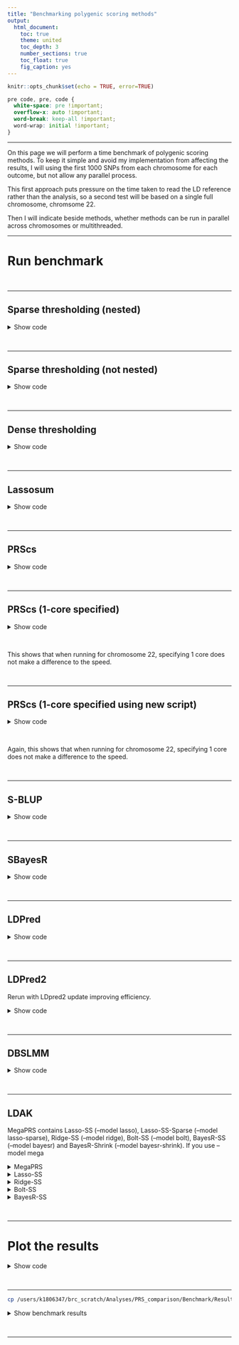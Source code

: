 ---
title: "Benchmarking polygenic scoring methods"
output: 
  html_document:
    toc: true
    theme: united
    toc_depth: 3
    number_sections: true
    toc_float: true
    fig_caption: yes
---

```{r setup, include=FALSE}
knitr::opts_chunk$set(echo = TRUE, error=TRUE)
```

<style>
p.caption {
  font-size: 1.5em;
}
</style>

```{css, echo=F}
pre code, pre, code {
  white-space: pre !important;
  overflow-x: auto !important;
  word-break: keep-all !important;
  word-wrap: initial !important;
}
```

***

On this page we will perform a time benchmark of polygenic scoring methods. To keep it simple and avoid my implementation from affecting the results, I will using the first 1000 SNPs from each chromosome for each outcome, but not allow any parallel process. 

This first approach puts pressure on the time taken to read the LD reference rather than the analysis, so a second test will be based on a single full chromosome, chromsome 22.

Then I will indicate beside methods, whether methods can be run in parallel across chromosomes or multithreaded.

***

# Run benchmark

<br/>

***

## Sparse thresholding (nested)

<details><summary>Show code</summary>
```{bash, eval=F, echo=T}
. /users/k1806347/brc_scratch/Software/MyGit/GenoPred/config_used/Pipeline_prep.config

# Create directory
mkdir /users/k1806347/brc_scratch/Analyses/PRS_comparison/Benchmark/pt_clump

# Create file listing GWAS that haven't been processed.
> /users/k1806347/brc_scratch/Analyses/PRS_comparison/Benchmark/pt_clump/todo.txt
for gwas in $(echo DEPR06 COLL01 HEIG03 BODY04 DIAB05 COAD01 CROH01 SCLE03 RHEU02 EDUC03 ADHD04 BODY11 PRCA01 BRCA01);do
for test in $(echo chr22);do
if [ ! -f /users/k1806347/brc_scratch/Analyses/PRS_comparison/Benchmark/pt_clump/${gwas}/test_${test}/1KGPhase3.w_hm3.${gwas}.test_${test}.log ]; then
echo $gwas ${test} >> /users/k1806347/brc_scratch/Analyses/PRS_comparison/Benchmark/pt_clump/todo.txt
fi
done
done

# Create shell script to run using sbatch
cat > /users/k1806347/brc_scratch/Analyses/PRS_comparison/Benchmark/pt_clump/sbatch.sh << 'EOF'
#!/bin/sh

#SBATCH -p shared,brc

. /users/k1806347/brc_scratch/Software/MyGit/GenoPred/config_used/Pipeline_prep.config

gwas=$(awk -v var="$SLURM_ARRAY_TASK_ID" 'NR == var {print $1}' /users/k1806347/brc_scratch/Analyses/PRS_comparison/Benchmark/pt_clump/todo.txt)
test=$(awk -v var="$SLURM_ARRAY_TASK_ID" 'NR == var {print $2}' /users/k1806347/brc_scratch/Analyses/PRS_comparison/Benchmark/pt_clump/todo.txt)

echo ${gwas}
echo ${test}

/users/k1806347/brc_scratch/Software/Rscript.sh /users/k1806347/brc_scratch/Software/MyGit/GenoPred/Scripts/polygenic_score_file_creator/polygenic_score_file_creator.R \
  --ref_plink_chr ${Geno_1KG_dir}/1KGPhase3.w_hm3.chr \
  --ref_keep ${Geno_1KG_dir}/keep_files/EUR_samples.keep \
  --sumstats ${gwas_rep_qcd}/${gwas}.cleaned.gz \
  --plink ${plink1_9} \
  --memory 3000 \
  --output /users/k1806347/brc_scratch/Analyses/PRS_comparison/Benchmark/pt_clump/${gwas}/test_${test}/1KGPhase3.w_hm3.${gwas}.test_${test} \
  --test ${test} \
  --ref_pop_scale ${Geno_1KG_dir}/super_pop_keep.list

EOF

sbatch --array 1-$(wc -l /users/k1806347/brc_scratch/Analyses/PRS_comparison/Benchmark/pt_clump/todo.txt | cut -d' ' -f1)%5 /users/k1806347/brc_scratch/Analyses/PRS_comparison/Benchmark/pt_clump/sbatch.sh

```
</details>

<br/>

***

## Sparse thresholding (not nested)

<details><summary>Show code</summary>
```{bash, eval=F, echo=T}
. /users/k1806347/brc_scratch/Software/MyGit/GenoPred/config_used/Pipeline_prep.config

# Create directory
mkdir /users/k1806347/brc_scratch/Analyses/PRS_comparison/Benchmark/pt_clump_nonnested

# Create file listing GWAS that haven't been processed.
> /users/k1806347/brc_scratch/Analyses/PRS_comparison/Benchmark/pt_clump_nonnested/todo.txt
for gwas in $(echo DEPR06 COLL01 HEIG03 BODY04 DIAB05 COAD01 CROH01 SCLE03 RHEU02 EDUC03 ADHD04 BODY11 PRCA01 BRCA01);do
for test in $(echo chr22);do
if [ ! -f /users/k1806347/brc_scratch/Analyses/PRS_comparison/Benchmark/pt_clump_nonnested/${gwas}/test_${test}/1KGPhase3.w_hm3.${gwas}.test_${test}.log ]; then
echo $gwas ${test} >> /users/k1806347/brc_scratch/Analyses/PRS_comparison/Benchmark/pt_clump_nonnested/todo.txt
fi
done
done

# Create shell script to run using sbatch
cat > /users/k1806347/brc_scratch/Analyses/PRS_comparison/Benchmark/pt_clump_nonnested/sbatch.sh << 'EOF'
#!/bin/sh

#SBATCH -p shared,brc

. /users/k1806347/brc_scratch/Software/MyGit/GenoPred/config_used/Pipeline_prep.config

gwas=$(awk -v var="$SLURM_ARRAY_TASK_ID" 'NR == var {print $1}' /users/k1806347/brc_scratch/Analyses/PRS_comparison/Benchmark/pt_clump_nonnested/todo.txt)
test=$(awk -v var="$SLURM_ARRAY_TASK_ID" 'NR == var {print $2}' /users/k1806347/brc_scratch/Analyses/PRS_comparison/Benchmark/pt_clump_nonnested/todo.txt)

echo ${gwas}
echo ${test}

/users/k1806347/brc_scratch/Software/Rscript.sh /users/k1806347/brc_scratch/Software/MyGit/GenoPred/Scripts/polygenic_score_file_creator/polygenic_score_file_creator.R \
  --ref_plink_chr ${Geno_1KG_dir}/1KGPhase3.w_hm3.chr \
  --ref_keep ${Geno_1KG_dir}/keep_files/EUR_samples.keep \
  --sumstats ${gwas_rep_qcd}/${gwas}.cleaned.gz \
  --plink ${plink1_9} \
  --nested F \
  --memory 3000 \
  --output /users/k1806347/brc_scratch/Analyses/PRS_comparison/Benchmark/pt_clump_nonnested/${gwas}/test_${test}/1KGPhase3.w_hm3.${gwas}.test_${test} \
  --test ${test} \
  --ref_pop_scale ${Geno_1KG_dir}/super_pop_keep.list

EOF

sbatch --array 1-$(wc -l /users/k1806347/brc_scratch/Analyses/PRS_comparison/Benchmark/pt_clump_nonnested/todo.txt | cut -d' ' -f1)%5 /users/k1806347/brc_scratch/Analyses/PRS_comparison/Benchmark/pt_clump_nonnested/sbatch.sh

```
</details>

<br/>

***

## Dense thresholding

<details><summary>Show code</summary>
```{bash, eval=F, echo=T}
. /users/k1806347/brc_scratch/Software/MyGit/GenoPred/config_used/Pipeline_prep.config

# Create directory
mkdir /users/k1806347/brc_scratch/Analyses/PRS_comparison/Benchmark/pt_clump_dense

# Create file listing GWAS that haven't been processed.
> /users/k1806347/brc_scratch/Analyses/PRS_comparison/Benchmark/pt_clump_dense/todo.txt
for gwas in $(echo DEPR06 COLL01 HEIG03 BODY04 DIAB05 COAD01 CROH01 SCLE03 RHEU02 EDUC03 ADHD04 BODY11 PRCA01 BRCA01);do
for test in $(echo chr22);do
if [ ! -f /users/k1806347/brc_scratch/Analyses/PRS_comparison/Benchmark/pt_clump_dense/${gwas}/test_${test}/1KGPhase3.w_hm3.${gwas}.test_${test}.log ]; then
echo $gwas ${test} >> /users/k1806347/brc_scratch/Analyses/PRS_comparison/Benchmark/pt_clump_dense/todo.txt
fi
done
done

# Create shell script to run using sbatch
cat > /users/k1806347/brc_scratch/Analyses/PRS_comparison/Benchmark/pt_clump_dense/sbatch.sh << 'EOF'
#!/bin/sh

#SBATCH -p shared,brc

. /users/k1806347/brc_scratch/Software/MyGit/GenoPred/config_used/Pipeline_prep.config

gwas=$(awk -v var="$SLURM_ARRAY_TASK_ID" 'NR == var {print $1}' /users/k1806347/brc_scratch/Analyses/PRS_comparison/Benchmark/pt_clump_dense/todo.txt)
test=$(awk -v var="$SLURM_ARRAY_TASK_ID" 'NR == var {print $2}' /users/k1806347/brc_scratch/Analyses/PRS_comparison/Benchmark/pt_clump_dense/todo.txt)

echo ${gwas}
echo ${test}

/users/k1806347/brc_scratch/Software/Rscript.sh /users/k1806347/brc_scratch/Software/MyGit/GenoPred/Scripts/polygenic_score_file_creator_dense/polygenic_score_file_creator_dense.R \
	--ref_plink_chr ${Geno_1KG_dir}/1KGPhase3.w_hm3.chr \
	--ref_keep ${Geno_1KG_dir}/keep_files/EUR_samples.keep \
  --sumstats ${gwas_rep_qcd}/${gwas}.cleaned.gz \
	--plink ${plink1_9} \
  --prsice_path ${prsice_path} \
  --rscript ${rscript} \
  --memory 3000 \
  --output /users/k1806347/brc_scratch/Analyses/PRS_comparison/Benchmark/pt_clump_dense/${gwas}/test_${test}/1KGPhase3.w_hm3.${gwas}.test_${test} \
  --test ${test} \
	--ref_pop_scale ${Geno_1KG_dir}/super_pop_keep.list

EOF

sbatch --array 1-$(wc -l /users/k1806347/brc_scratch/Analyses/PRS_comparison/Benchmark/pt_clump_dense/todo.txt | cut -d' ' -f1)%5 /users/k1806347/brc_scratch/Analyses/PRS_comparison/Benchmark/pt_clump_dense/sbatch.sh

```
</details>

<br/>

***

## Lassosum

<details><summary>Show code</summary>
```{bash, eval=F, echo=T}
. /users/k1806347/brc_scratch/Software/MyGit/GenoPred/config_used/Pipeline_prep.config

# Create directory
mkdir /users/k1806347/brc_scratch/Analyses/PRS_comparison/Benchmark/lassosum

# Create file listing GWAS that haven't been processed.
> /users/k1806347/brc_scratch/Analyses/PRS_comparison/Benchmark/lassosum/todo.txt
for gwas in $(echo DEPR06 COLL01 HEIG03 BODY04 DIAB05 COAD01 CROH01 SCLE03 RHEU02 EDUC03 ADHD04 BODY11 PRCA01 BRCA01);do
for test in $(echo chr22);do
if [ ! -f /users/k1806347/brc_scratch/Analyses/PRS_comparison/Benchmark/lassosum/${gwas}/test_${test}/1KGPhase3.w_hm3.${gwas}.test_${test}.log ]; then
echo $gwas ${test} >> /users/k1806347/brc_scratch/Analyses/PRS_comparison/Benchmark/lassosum/todo.txt
fi
done
done

# Create shell script to run using sbatch
cat > /users/k1806347/brc_scratch/Analyses/PRS_comparison/Benchmark/lassosum/sbatch.sh << 'EOF'
#!/bin/sh

#SBATCH -p shared,brc
#SBATCH --mem 5G

. /users/k1806347/brc_scratch/Software/MyGit/GenoPred/config_used/Pipeline_prep.config

gwas=$(awk -v var="$SLURM_ARRAY_TASK_ID" 'NR == var {print $1}' /users/k1806347/brc_scratch/Analyses/PRS_comparison/Benchmark/lassosum/todo.txt)
test=$(awk -v var="$SLURM_ARRAY_TASK_ID" 'NR == var {print $2}' /users/k1806347/brc_scratch/Analyses/PRS_comparison/Benchmark/lassosum/todo.txt)

echo ${gwas}
echo ${test}

/users/k1806347/brc_scratch/Software/Rscript.sh /users/k1806347/brc_scratch/Software/MyGit/GenoPred/Scripts/polygenic_score_file_creator_lassosum/polygenic_score_file_creator_lassosum.R \
	--ref_plink_gw ${Geno_1KG_dir}/1KGPhase3.w_hm3.GW \
	--ref_keep ${Geno_1KG_dir}/keep_files/EUR_samples.keep \
  --sumstats ${gwas_rep_qcd}/${gwas}.cleaned.gz \
  --output /users/k1806347/brc_scratch/Analyses/PRS_comparison/Benchmark/lassosum/${gwas}/test_${test}/1KGPhase3.w_hm3.${gwas}.test_${test} \
	--plink ${plink1_9} \
  --test ${test} \
	--ref_pop_scale ${Geno_1KG_dir}/super_pop_keep.list

EOF

sbatch --array 1-$(wc -l /users/k1806347/brc_scratch/Analyses/PRS_comparison/Benchmark/lassosum/todo.txt | cut -d' ' -f1)%5 /users/k1806347/brc_scratch/Analyses/PRS_comparison/Benchmark/lassosum/sbatch.sh

```
</details>

<br/>

***

## PRScs


<details><summary>Show code</summary>
```{bash, eval=F, echo=T}
. /users/k1806347/brc_scratch/Software/MyGit/GenoPred/config_used/Pipeline_prep.config

# Create directory
mkdir /users/k1806347/brc_scratch/Analyses/PRS_comparison/Benchmark/PRScs

# Create file listing GWAS that haven't been processed.
> /users/k1806347/brc_scratch/Analyses/PRS_comparison/Benchmark/PRScs/todo.txt
for gwas in $(echo DEPR06 COLL01 HEIG03 BODY04 DIAB05 COAD01 CROH01 SCLE03 RHEU02 EDUC03 ADHD04 BODY11 PRCA01 BRCA01);do
for test in $(echo chr22);do
if [ ! -f /users/k1806347/brc_scratch/Analyses/PRS_comparison/Benchmark/PRScs/${gwas}/test_${test}/1KGPhase3.w_hm3.${gwas}.test_${test}.log ]; then
echo $gwas ${test} >> /users/k1806347/brc_scratch/Analyses/PRS_comparison/Benchmark/PRScs/todo.txt
fi
done
done

# Create shell script to run using sbatch
cat > /users/k1806347/brc_scratch/Analyses/PRS_comparison/Benchmark/PRScs/sbatch.sh << 'EOF'
#!/bin/sh

#SBATCH -p shared,brc
#SBATCH --mem 5G

. /users/k1806347/brc_scratch/Software/MyGit/GenoPred/config_used/Pipeline_prep.config

gwas=$(awk -v var="$SLURM_ARRAY_TASK_ID" 'NR == var {print $1}' /users/k1806347/brc_scratch/Analyses/PRS_comparison/Benchmark/PRScs/todo.txt)
test=$(awk -v var="$SLURM_ARRAY_TASK_ID" 'NR == var {print $2}' /users/k1806347/brc_scratch/Analyses/PRS_comparison/Benchmark/PRScs/todo.txt)

echo ${gwas}
echo ${test}

/users/k1806347/brc_scratch/Software/Rscript.sh /users/k1806347/brc_scratch/Software/MyGit/GenoPred/Scripts/polygenic_score_file_creator_PRScs/polygenic_score_file_creator_PRScs.R \
  --ref_plink_chr ${Geno_1KG_dir}/1KGPhase3.w_hm3.chr \
  --ref_keep ${Geno_1KG_dir}/keep_files/EUR_samples.keep \
  --sumstats ${gwas_rep_qcd}/${gwas}.cleaned.gz \
  --plink ${plink1_9} \
  --memory 5000 \
  --output /users/k1806347/brc_scratch/Analyses/PRS_comparison/Benchmark/PRScs/${gwas}/test_${test}/1KGPhase3.w_hm3.${gwas}.test_${test} \
  --ref_pop_scale ${Geno_1KG_dir}/super_pop_keep.list \
  --PRScs_path /users/k1806347/brc_scratch/Software/PRScs.sh \
  --PRScs_ref_path ${PRScs_dir}/ldblk_1kg_eur \
  --n_cores 1 \
  --test ${test} \
  --phi_param 1e-6,1e-4,1e-2,1,auto

EOF

sbatch --array 1-$(wc -l /users/k1806347/brc_scratch/Analyses/PRS_comparison/Benchmark/PRScs/todo.txt | cut -d' ' -f1)%5 /users/k1806347/brc_scratch/Analyses/PRS_comparison/Benchmark/PRScs/sbatch.sh

```
</details>

<br/>

***

## PRScs (1-core specified)

<details><summary>Show code</summary>
```{bash, eval=F, echo=T}
. /users/k1806347/brc_scratch/Software/MyGit/GenoPred/config_used/Pipeline_prep.config

# Create directory
mkdir /users/k1806347/brc_scratch/Analyses/PRS_comparison/Benchmark/PRScs_1core

# Create file listing GWAS that haven't been processed.
> /users/k1806347/brc_scratch/Analyses/PRS_comparison/Benchmark/PRScs_1core/todo.txt
for gwas in $(echo DEPR06 COLL01 HEIG03 BODY04 DIAB05 COAD01 CROH01 SCLE03 RHEU02 EDUC03 ADHD04 BODY11 PRCA01 BRCA01);do
for test in $(echo chr22);do
if [ ! -f /users/k1806347/brc_scratch/Analyses/PRS_comparison/Benchmark/PRScs_1core/${gwas}/test_${test}/1KGPhase3.w_hm3.${gwas}.test_${test}.log ]; then
echo $gwas ${test} >> /users/k1806347/brc_scratch/Analyses/PRS_comparison/Benchmark/PRScs_1core/todo.txt
fi
done
done

# Create shell script to run using sbatch
cat > /users/k1806347/brc_scratch/Analyses/PRS_comparison/Benchmark/PRScs_1core/sbatch.sh << 'EOF'
#!/bin/sh

#SBATCH -p shared,brc
#SBATCH --mem 5G

export MKL_NUM_THREADS=1
export NUMEXPR_NUM_THREADS=1
export OMP_NUM_THREADS=1

. /users/k1806347/brc_scratch/Software/MyGit/GenoPred/config_used/Pipeline_prep.config

gwas=$(awk -v var="$SLURM_ARRAY_TASK_ID" 'NR == var {print $1}' /users/k1806347/brc_scratch/Analyses/PRS_comparison/Benchmark/PRScs_1core/todo.txt)
test=$(awk -v var="$SLURM_ARRAY_TASK_ID" 'NR == var {print $2}' /users/k1806347/brc_scratch/Analyses/PRS_comparison/Benchmark/PRScs_1core/todo.txt)

echo ${gwas}
echo ${test}

/users/k1806347/brc_scratch/Software/Rscript.sh /users/k1806347/brc_scratch/Software/MyGit/GenoPred/Scripts/polygenic_score_file_creator_PRScs/polygenic_score_file_creator_PRScs.R \
  --ref_plink_chr ${Geno_1KG_dir}/1KGPhase3.w_hm3.chr \
  --ref_keep ${Geno_1KG_dir}/keep_files/EUR_samples.keep \
  --sumstats ${gwas_rep_qcd}/${gwas}.cleaned.gz \
  --plink ${plink1_9} \
  --memory 5000 \
  --output /users/k1806347/brc_scratch/Analyses/PRS_comparison/Benchmark/PRScs_1core/${gwas}/test_${test}/1KGPhase3.w_hm3.${gwas}.test_${test} \
  --ref_pop_scale ${Geno_1KG_dir}/super_pop_keep.list \
  --PRScs_path /users/k1806347/brc_scratch/Software/PRScs.sh \
  --PRScs_ref_path ${PRScs_dir}/ldblk_1kg_eur \
  --n_cores 1 \
  --test ${test} \
  --phi_param 1e-6,1e-4,1e-2,1,auto

EOF

sbatch --array 1-$(wc -l /users/k1806347/brc_scratch/Analyses/PRS_comparison/Benchmark/PRScs_1core/todo.txt | cut -d' ' -f1)%5 /users/k1806347/brc_scratch/Analyses/PRS_comparison/Benchmark/PRScs_1core/sbatch.sh

```
</details>

<br/>

This shows that when running for chromosome 22, specifying 1 core does not make a difference to the speed.

<br/>

***

## PRScs (1-core specified using new script)

<details><summary>Show code</summary>
```{bash, eval=F, echo=T}
. /users/k1806347/brc_scratch/Software/MyGit/GenoPred/config_used/Pipeline_prep.config

# Create directory
mkdir /users/k1806347/brc_scratch/Analyses/PRS_comparison/Benchmark/PRScs_1core_v2

# Create file listing GWAS that haven't been processed.
> /users/k1806347/brc_scratch/Analyses/PRS_comparison/Benchmark/PRScs_1core_v2/todo.txt
for gwas in $(echo DEPR06 COLL01 HEIG03 BODY04 DIAB05 COAD01 CROH01 SCLE03 RHEU02 EDUC03 ADHD04 BODY11 PRCA01 BRCA01);do
for test in $(echo chr22);do
if [ ! -f /users/k1806347/brc_scratch/Analyses/PRS_comparison/Benchmark/PRScs_1core_v2/${gwas}/test_${test}/1KGPhase3.w_hm3.${gwas}.test_${test}.log ]; then
echo $gwas ${test} >> /users/k1806347/brc_scratch/Analyses/PRS_comparison/Benchmark/PRScs_1core_v2/todo.txt
fi
done
done

# Create shell script to run using sbatch
cat > /users/k1806347/brc_scratch/Analyses/PRS_comparison/Benchmark/PRScs_1core_v2/sbatch.sh << 'EOF'
#!/bin/sh

#SBATCH -p shared,brc
#SBATCH --mem 5G

. /users/k1806347/brc_scratch/Software/MyGit/GenoPred/config_used/Pipeline_prep.config

gwas=$(awk -v var="$SLURM_ARRAY_TASK_ID" 'NR == var {print $1}' /users/k1806347/brc_scratch/Analyses/PRS_comparison/Benchmark/PRScs_1core/todo.txt)
test=$(awk -v var="$SLURM_ARRAY_TASK_ID" 'NR == var {print $2}' /users/k1806347/brc_scratch/Analyses/PRS_comparison/Benchmark/PRScs_1core/todo.txt)

echo ${gwas}
echo ${test}

/users/k1806347/brc_scratch/Software/Rscript.sh /users/k1806347/brc_scratch/Software/MyGit/GenoPred/Scripts/polygenic_score_file_creator_PRScs/polygenic_score_file_creator_PRScs_2.R \
  --ref_plink_chr ${Geno_1KG_dir}/1KGPhase3.w_hm3.chr \
  --ref_keep ${Geno_1KG_dir}/keep_files/EUR_samples.keep \
  --sumstats ${gwas_rep_qcd}/${gwas}.cleaned.gz \
  --plink ${plink1_9} \
  --memory 5000 \
  --output /users/k1806347/brc_scratch/Analyses/PRS_comparison/Benchmark/PRScs_1core_v2/${gwas}/test_${test}/1KGPhase3.w_hm3.${gwas}.test_${test} \
  --ref_pop_scale ${Geno_1KG_dir}/super_pop_keep.list \
  --PRScs_path /users/k1806347/brc_scratch/Software/PRScs.sh \
  --PRScs_ref_path ${PRScs_dir}/ldblk_1kg_eur \
  --n_cores 1 \
  --test ${test} \
  --phi_param 1e-6,1e-4,1e-2,1,auto

EOF

sbatch --array 1-$(wc -l /users/k1806347/brc_scratch/Analyses/PRS_comparison/Benchmark/PRScs_1core_v2/todo.txt | cut -d' ' -f1)%5 /users/k1806347/brc_scratch/Analyses/PRS_comparison/Benchmark/PRScs_1core_v2/sbatch.sh

```
</details>

<br/>

Again, this shows that when running for chromosome 22, specifying 1 core does not make a difference to the speed.

<br/>

***

## S-BLUP

<details><summary>Show code</summary>
```{bash, eval=F, echo=T}
. /users/k1806347/brc_scratch/Software/MyGit/GenoPred/config_used/Pipeline_prep.config

# Create directory
mkdir /users/k1806347/brc_scratch/Analyses/PRS_comparison/Benchmark/SBLUP

# Create file listing GWAS that haven't been processed.
> /users/k1806347/brc_scratch/Analyses/PRS_comparison/Benchmark/SBLUP/todo.txt
for gwas in $(echo DEPR06 COLL01 HEIG03 BODY04 DIAB05 COAD01 CROH01 SCLE03 RHEU02 EDUC03 ADHD04 BODY11 PRCA01 BRCA01);do
for test in $(echo chr22);do
if [ ! -f /users/k1806347/brc_scratch/Analyses/PRS_comparison/Benchmark/SBLUP/${gwas}/test_${test}/1KGPhase3.w_hm3.${gwas}.test_${test}.log ]; then
echo $gwas ${test} >> /users/k1806347/brc_scratch/Analyses/PRS_comparison/Benchmark/SBLUP/todo.txt
fi
done
done

# Create shell script to run using sbatch
cat > /users/k1806347/brc_scratch/Analyses/PRS_comparison/Benchmark/SBLUP/sbatch.sh << 'EOF'
#!/bin/sh

#SBATCH -p test
#SBATCH --mem 5G

. /users/k1806347/brc_scratch/Software/MyGit/GenoPred/config_used/Pipeline_prep.config

gwas=$(awk -v var="$SLURM_ARRAY_TASK_ID" 'NR == var {print $1}' /users/k1806347/brc_scratch/Analyses/PRS_comparison/Benchmark/SBLUP/todo.txt)
test=$(awk -v var="$SLURM_ARRAY_TASK_ID" 'NR == var {print $2}' /users/k1806347/brc_scratch/Analyses/PRS_comparison/Benchmark/SBLUP/todo.txt)

echo ${gwas}
echo ${test}

/users/k1806347/brc_scratch/Software/Rscript.sh /users/k1806347/brc_scratch/Software/MyGit/GenoPred/Scripts/polygenic_score_file_creator_SBLUP/polygenic_score_file_creator_SBLUP.R \
  --ref_plink ${Geno_1KG_dir}/1KGPhase3.w_hm3.GW \
  --ref_keep ${Geno_1KG_dir}/keep_files/EUR_samples.keep \
  --sumstats ${gwas_rep_qcd}/${gwas}.cleaned.gz \
  --plink ${plink1_9} \
  --gcta ${gcta} \
  --munge_sumstats ${munge_sumstats} \
  --ldsc ${ldsc} \
  --ldsc_ref ${ldsc_ref} \
  --hm3_snplist ${HapMap3_snplist_dir}/w_hm3.snplist \
  --memory 50000 \
  --n_cores 1 \
  --output /users/k1806347/brc_scratch/Analyses/PRS_comparison/Benchmark/SBLUP/${gwas}/test_${test}/1KGPhase3.w_hm3.${gwas}.test_${test} \
  --test ${test} \
  --ref_pop_scale ${Geno_1KG_dir}/super_pop_keep.list

EOF

sbatch --array 1-$(wc -l /users/k1806347/brc_scratch/Analyses/PRS_comparison/Benchmark/SBLUP/todo.txt | cut -d' ' -f1)%5 /users/k1806347/brc_scratch/Analyses/PRS_comparison/Benchmark/SBLUP/sbatch.sh

```
</details>

<br/>

***

## SBayesR

<details><summary>Show code</summary>
```{bash, eval=F, echo=T}
. /users/k1806347/brc_scratch/Software/MyGit/GenoPred/config_used/Pipeline_prep.config

# Create directory
mkdir /users/k1806347/brc_scratch/Analyses/PRS_comparison/Benchmark/SBayesR

# Create file listing GWAS that haven't been processed.
> /users/k1806347/brc_scratch/Analyses/PRS_comparison/Benchmark/SBayesR/todo.txt
for gwas in $(echo DEPR06 COLL01 HEIG03 BODY04 DIAB05 COAD01 CROH01 SCLE03 RHEU02 EDUC03 ADHD04 BODY11 PRCA01 BRCA01);do
for test in $(echo chr22);do
if [ ! -f /users/k1806347/brc_scratch/Analyses/PRS_comparison/Benchmark/SBayesR/${gwas}/test_${test}/1KGPhase3.w_hm3.${gwas}.test_${test}.log ]; then
echo $gwas ${test} >> /users/k1806347/brc_scratch/Analyses/PRS_comparison/Benchmark/SBayesR/todo.txt
fi
done
done

# Create shell script to run using sbatch
cat > /users/k1806347/brc_scratch/Analyses/PRS_comparison/Benchmark/SBayesR/sbatch.sh << 'EOF'
#!/bin/sh

#SBATCH -p shared,brc

. /users/k1806347/brc_scratch/Software/MyGit/GenoPred/config_used/Pipeline_prep.config

gwas=$(awk -v var="$SLURM_ARRAY_TASK_ID" 'NR == var {print $1}' /users/k1806347/brc_scratch/Analyses/PRS_comparison/Benchmark/SBayesR/todo.txt)
test=$(awk -v var="$SLURM_ARRAY_TASK_ID" 'NR == var {print $2}' /users/k1806347/brc_scratch/Analyses/PRS_comparison/Benchmark/SBayesR/todo.txt)

echo ${gwas}
echo ${test}

/users/k1806347/brc_scratch/Software/Rscript.sh /users/k1806347/brc_scratch/Software/MyGit/GenoPred/Scripts/polygenic_score_file_creator_SBayesR/polygenic_score_file_creator_SBayesR.R \
  --ref_plink ${Geno_1KG_dir}/1KGPhase3.w_hm3.GW \
  --ref_keep ${Geno_1KG_dir}/keep_files/EUR_samples.keep \
  --sumstats ${gwas_rep_qcd}/${gwas}.cleaned.gz \
  --plink ${plink1_9} \
  --gctb ${gctb} \
  --ld_matrix_chr ${Geno_1KG_dir}/LD_matrix/EUR/1KGPhase3.w_hm3.EUR.chr \
  --memory 50000 \
  --n_cores 3 \
  --output /users/k1806347/brc_scratch/Analyses/PRS_comparison/Benchmark/SBayesR/${gwas}/test_${test}/1KGPhase3.w_hm3.${gwas}.test_${test}_3core_split \
  --test ${test} \
  --ref_pop_scale ${Geno_1KG_dir}/super_pop_keep.list

EOF

sbatch --array 1-$(wc -l /users/k1806347/brc_scratch/Analyses/PRS_comparison/Benchmark/SBayesR/todo.txt | cut -d' ' -f1)%5 /users/k1806347/brc_scratch/Analyses/PRS_comparison/Benchmark/SBayesR/sbatch.sh

```
</details>

<br/>

***

## LDPred

<details><summary>Show code</summary>
```{bash, eval=F, echo=T}
. /users/k1806347/brc_scratch/Software/MyGit/GenoPred/config_used/Pipeline_prep.config

# Create directory
mkdir /users/k1806347/brc_scratch/Analyses/PRS_comparison/Benchmark/LDPred

# Create file listing GWAS that haven't been processed.
> /users/k1806347/brc_scratch/Analyses/PRS_comparison/Benchmark/LDPred/todo.txt
for gwas in $(echo DEPR06 COLL01 HEIG03 BODY04 DIAB05 COAD01 CROH01 SCLE03 RHEU02 EDUC03 ADHD04 BODY11 PRCA01 BRCA01);do
for test in $(echo chr22);do
if [ ! -f /users/k1806347/brc_scratch/Analyses/PRS_comparison/Benchmark/LDPred/${gwas}/test_${test}/1KGPhase3.w_hm3.${gwas}.test_${test}.log ]; then
echo $gwas ${test} >> /users/k1806347/brc_scratch/Analyses/PRS_comparison/Benchmark/LDPred/todo.txt
fi
done
done

# Create shell script to run using sbatch
cat > /users/k1806347/brc_scratch/Analyses/PRS_comparison/Benchmark/LDPred/sbatch.sh << 'EOF'
#!/bin/sh

#SBATCH -p shared,brc
#SBATCH --mem 5G

. /users/k1806347/brc_scratch/Software/MyGit/GenoPred/config_used/Pipeline_prep.config

gwas=$(awk -v var="$SLURM_ARRAY_TASK_ID" 'NR == var {print $1}' /users/k1806347/brc_scratch/Analyses/PRS_comparison/Benchmark/LDPred/todo.txt)
test=$(awk -v var="$SLURM_ARRAY_TASK_ID" 'NR == var {print $2}' /users/k1806347/brc_scratch/Analyses/PRS_comparison/Benchmark/LDPred/todo.txt)

echo ${gwas}
echo ${test}

/users/k1806347/brc_scratch/Software/Rscript.sh /users/k1806347/brc_scratch/Software/MyGit/GenoPred/Scripts/polygenic_score_file_creator_LDPred/polygenic_score_file_creator_LDPred.R \
  --ref_plink ${Geno_1KG_dir}/1KGPhase3.w_hm3.GW \
  --ref_keep ${Geno_1KG_dir}/keep_files/EUR_samples.keep \
  --sumstats ${gwas_rep_qcd}/${gwas}.cleaned.gz \
  --plink ${plink1_9} \
  --memory 20000 \
  --n_cores 1 \
  --ldpred ${ldpred} \
  --output /users/k1806347/brc_scratch/Analyses/PRS_comparison/Benchmark/LDPred/${gwas}/test_${test}/1KGPhase3.w_hm3.${gwas}.test_${test} \
  --test ${test} \
  --ref_pop_scale ${Geno_1KG_dir}/super_pop_keep.list

EOF

sbatch --array 1-$(wc -l /users/k1806347/brc_scratch/Analyses/PRS_comparison/Benchmark/LDPred/todo.txt | cut -d' ' -f1)%5 /users/k1806347/brc_scratch/Analyses/PRS_comparison/Benchmark/LDPred/sbatch.sh

```
</details>

<br/>

***

## LDPred2

Rerun with LDpred2 update improving efficiency.

<details><summary>Show code</summary>
```{bash, eval=F, echo=T}
. /users/k1806347/brc_scratch/Software/MyGit/GenoPred/config_used/Pipeline_prep.config

# Create directory
mkdir /users/k1806347/brc_scratch/Analyses/PRS_comparison/Benchmark/LDPred2_compact

gwas=$(echo DEPR06 COLL01 HEIG03 BODY04 DIAB05 COAD01 CROH01 SCLE03 RHEU02 EDUC03 ADHD04 BODY11 PRCA01 BRCA01)
binary=$(echo T F F F T T T T T F T F T T)

# Create directory
mkdir /users/k1806347/brc_scratch/Analyses/PRS_comparison/Benchmark/LDPred2_compact

# Create file listing GWAS that haven't been processed.
> /users/k1806347/brc_scratch/Analyses/PRS_comparison/Benchmark/LDPred2_compact/todo.txt
for i in $(seq 1 14);do
gwas_i=$(echo ${gwas} | cut -f ${i} -d ' ')
binary_i=$(echo ${binary} | cut -f ${i} -d ' ')
for test in $(echo chr22);do
if [ ! -f /users/k1806347/brc_scratch/Analyses/PRS_comparison/Benchmark/LDPred2_compact/${gwas_i}/test_${test}/1KGPhase3.w_hm3.${gwas_i}.test_${test}.log ]; then
echo ${gwas_i} ${binary_i} ${test} >> /users/k1806347/brc_scratch/Analyses/PRS_comparison/Benchmark/LDPred2_compact/todo.txt
fi
done
done

# Create shell script to run using sbatch
cat > /users/k1806347/brc_scratch/Analyses/PRS_comparison/Benchmark/LDPred2_compact/sbatch.sh << 'EOF'
#!/bin/sh

#SBATCH -p shared,brc
#SBATCH --mem 20G

. /users/k1806347/brc_scratch/Software/MyGit/GenoPred/config_used/Pipeline_prep.config

gwas=$(awk -v var="$SLURM_ARRAY_TASK_ID" 'NR == var {print $1}' /users/k1806347/brc_scratch/Analyses/PRS_comparison/Benchmark/LDPred2_compact/todo.txt)
binary=$(awk -v var="$SLURM_ARRAY_TASK_ID" 'NR == var {print $2}' /users/k1806347/brc_scratch/Analyses/PRS_comparison/Benchmark/LDPred2_compact/todo.txt)
test=$(awk -v var="$SLURM_ARRAY_TASK_ID" 'NR == var {print $3}' /users/k1806347/brc_scratch/Analyses/PRS_comparison/Benchmark/LDPred2_compact/todo.txt)

echo ${gwas}
echo ${binary}
echo ${test}

/users/k1806347/brc_scratch/Software/Rscript.sh /users/k1806347/brc_scratch/Software/MyGit/GenoPred/Scripts/polygenic_score_file_creator_LDPred2/polygenic_score_file_creator_LDPred2.R \
  --ref_plink ${Geno_1KG_dir}/1KGPhase3.w_hm3.GW \
  --ref_keep ${Geno_1KG_dir}/keep_files/EUR_samples.keep \
  --ldpred2_ref_dir ${Geno_1KG_dir}/LD_matrix/LDPred2 \
  --sumstats ${gwas_rep_qcd}/${gwas}.cleaned.gz \
  --plink ${plink1_9} \
  --memory 5000 \
  --n_cores 1 \
  --binary ${binary} \
  --output /users/k1806347/brc_scratch/Analyses/PRS_comparison/Benchmark/LDPred2_compact/${gwas}/test_${test}/1KGPhase3.w_hm3.${gwas}.test_${test} \
  --test ${test} \
  --ref_pop_scale ${Geno_1KG_dir}/super_pop_keep.list

EOF

sbatch --array 1-$(wc -l /users/k1806347/brc_scratch/Analyses/PRS_comparison/Benchmark/LDPred2_compact/todo.txt | cut -d' ' -f1)%5 /users/k1806347/brc_scratch/Analyses/PRS_comparison/Benchmark/LDPred2_compact/sbatch.sh

opt$ref_plink<-'/users/k1806347/brc_scratch/Data/1KG/Phase3/1KGPhase3.w_hm3.GW'
opt$ref_keep<-'/users/k1806347/brc_scratch/Data/1KG/Phase3/keep_files/EUR_samples.keep'
opt$ldpred2_ref_dir<-'/users/k1806347/brc_scratch/Data/1KG/Phase3/LD_matrix/LDPred2'
opt$sumstats<-'/users/k1806347/brc_scratch/Data/GWAS_sumstats/prs_comparison/cleaned/DEPR06.cleaned.gz'
opt$plink<-'/users/k1806347/brc_scratch/Software/plink1.9.sh'
opt$memory<-5000
opt$n_cores<-1
opt$binary<-T
opt$output<-'/users/k1806347/brc_scratch/Analyses/PRS_comparison/Benchmark/LDPred2_compact/DEPR06/test_chr22/1KGPhase3.w_hm3.DEPR06.test_chr22'
opt$test<-'chr22'
opt$ref_pop_scale<-'/users/k1806347/brc_scratch/Data/1KG/Phase3/super_pop_keep.list'

```
</details>

<br/>

***

## DBSLMM

<details><summary>Show code</summary>
```{bash, eval=F, echo=T}
. /users/k1806347/brc_scratch/Software/MyGit/GenoPred/config_used/Pipeline_prep.config

gwas=$(echo DEPR06 COLL01 HEIG03 BODY04 DIAB05 COAD01 CROH01 SCLE03 RHEU02 EDUC03 ADHD04 BODY11 PRCA01 BRCA01)
pop_prev=$(echo 0.15 NA NA NA 0.05 0.03 0.013 0.00164 0.005 NA 0.05 NA 0.125 0.125)
samp_prev=$(echo 0.27 NA NA NA 0.298 0.5 0.069 0.023 0.246 NA 0.36 NA 0.564 0.537)

# Create directory
mkdir /users/k1806347/brc_scratch/Analyses/PRS_comparison/Benchmark/DBSLMM

# Create file listing GWAS that haven't been processed.
> /users/k1806347/brc_scratch/Analyses/PRS_comparison/Benchmark/DBSLMM/todo.txt
for i in $(seq 1 14);do
gwas_i=$(echo ${gwas} | cut -f ${i} -d ' ')
pop_prev_i=$(echo ${pop_prev} | cut -f ${i} -d ' ')
sample_prev_i=$(echo ${samp_prev} | cut -f ${i} -d ' ')
for test in $(echo chr22);do
if [ ! -f /users/k1806347/brc_scratch/Analyses/PRS_comparison/Benchmark/DBSLMM/${gwas_i}/test_${test}/1KGPhase3.w_hm3.${gwas_i}.test_${test}.log ]; then
echo ${gwas_i} ${pop_prev_i} ${sample_prev_i} ${test} >> /users/k1806347/brc_scratch/Analyses/PRS_comparison/Benchmark/DBSLMM/todo.txt
fi
done
done

# Create shell script to run using sbatch
cat > /users/k1806347/brc_scratch/Analyses/PRS_comparison/Benchmark/DBSLMM/sbatch.sh << 'EOF'
#!/bin/sh

#SBATCH -p shared,brc

. /users/k1806347/brc_scratch/Software/MyGit/GenoPred/config_used/Pipeline_prep.config

gwas=$(awk -v var="$SLURM_ARRAY_TASK_ID" 'NR == var {print $1}' /users/k1806347/brc_scratch/Analyses/PRS_comparison/Benchmark/DBSLMM/todo.txt)
pop_prev=$(awk -v var="$SLURM_ARRAY_TASK_ID" 'NR == var {print $2}' /users/k1806347/brc_scratch/Analyses/PRS_comparison/Benchmark/DBSLMM/todo.txt)
sample_prev=$(awk -v var="$SLURM_ARRAY_TASK_ID" 'NR == var {print $3}' /users/k1806347/brc_scratch/Analyses/PRS_comparison/Benchmark/DBSLMM/todo.txt)
test=$(awk -v var="$SLURM_ARRAY_TASK_ID" 'NR == var {print $4}' /users/k1806347/brc_scratch/Analyses/PRS_comparison/Benchmark/DBSLMM/todo.txt)

echo ${gwas}
echo ${pop_prev}
echo ${sample_prev}
echo ${test}

/users/k1806347/brc_scratch/Software/Rscript.sh /users/k1806347/brc_scratch/Software/MyGit/GenoPred/Scripts/polygenic_score_file_creator_DBSLMM/polygenic_score_file_creator_DBSLMM.R \
  --ref_plink_chr ${Geno_1KG_dir}/1KGPhase3.w_hm3.chr \
  --ref_keep ${Geno_1KG_dir}/keep_files/EUR_samples.keep \
  --sumstats ${gwas_rep_qcd}/${gwas}.cleaned.gz \
  --plink ${plink1_9} \
  --memory 5000 \
  --ld_blocks /users/k1806347/brc_scratch/Data/LDetect/EUR \
  --rscript /users/k1806347/brc_scratch/Software/Rscript.sh \
  --dbslmm /users/k1806347/brc_scratch/Software/DBSLMM/software \
  --munge_sumstats ${munge_sumstats} \
  --ldsc ${ldsc} \
  --ldsc_ref ${ldsc_ref} \
  --hm3_snplist ${HapMap3_snplist_dir}/w_hm3.snplist \
  --sample_prev ${sample_prev} \
  --pop_prev ${pop_prev} \
  --output /users/k1806347/brc_scratch/Analyses/PRS_comparison/Benchmark/DBSLMM/${gwas}/test_${test}/1KGPhase3.w_hm3.${gwas}.test_${test} \
  --test ${test} \
  --ref_pop_scale ${Geno_1KG_dir}/super_pop_keep.list
EOF

sbatch --array 1-$(wc -l /users/k1806347/brc_scratch/Analyses/PRS_comparison/Benchmark/DBSLMM/todo.txt | cut -d' ' -f1)%3 /users/k1806347/brc_scratch/Analyses/PRS_comparison/Benchmark/DBSLMM/sbatch.sh

```
</details>

<br/>

***

## LDAK

MegaPRS contains Lasso-SS (--model lasso), Lasso-SS-Sparse (--model lasso-sparse), Ridge-SS (--model ridge), Bolt-SS (--model bolt), BayesR-SS (--model bayesr) and BayesR-Shrink (--model bayesr-shrink). If you use --model mega

<details><summary>MegaPRS</summary>
```{bash, eval=F, echo=T}
. /users/k1806347/brc_scratch/Software/MyGit/GenoPred/config_used/Pipeline_prep.config

gwas=$(echo DEPR06 COLL01 HEIG03 BODY04 DIAB05 COAD01 CROH01 SCLE03 RHEU02 EDUC03 ADHD04 BODY11 PRCA01 BRCA01)

# Create directory
mkdir /users/k1806347/brc_scratch/Analyses/PRS_comparison/Benchmark/MegaPRS

# Create file listing GWAS that haven't been processed.
> /users/k1806347/brc_scratch/Analyses/PRS_comparison/Benchmark/MegaPRS/todo.txt
for i in $(seq 1 14);do
gwas_i=$(echo ${gwas} | cut -f ${i} -d ' ')
for test in $(echo chr22);do
if [ ! -f /users/k1806347/brc_scratch/Analyses/PRS_comparison/Benchmark/MegaPRS/${gwas_i}/test_${test}/1KGPhase3.w_hm3.${gwas_i}.test_${test}.log ]; then
echo ${gwas_i} ${test} >> /users/k1806347/brc_scratch/Analyses/PRS_comparison/Benchmark/MegaPRS/todo.txt
fi
done
done

# Create shell script to run using sbatch
cat > /users/k1806347/brc_scratch/Analyses/PRS_comparison/Benchmark/MegaPRS/sbatch.sh << 'EOF'
#!/bin/sh

#SBATCH -p shared,brc
#SBATCH --mem 10G

. /users/k1806347/brc_scratch/Software/MyGit/GenoPred/config_used/Pipeline_prep.config

gwas=$(awk -v var="$SLURM_ARRAY_TASK_ID" 'NR == var {print $1}' /users/k1806347/brc_scratch/Analyses/PRS_comparison/Benchmark/Lasso-SS/todo.txt)
test=$(awk -v var="$SLURM_ARRAY_TASK_ID" 'NR == var {print $2}' /users/k1806347/brc_scratch/Analyses/PRS_comparison/Benchmark/MegaPRS/todo.txt)

echo ${gwas}

/users/k1806347/brc_scratch/Software/Rscript.sh /users/k1806347/brc_scratch/Software/MyGit/GenoPred/Scripts/ldak_mega_prs/ldak_mega_prs.R \
--ref_plink ${Geno_1KG_dir}/1KGPhase3.w_hm3.GW \
--ref_keep ${Geno_1KG_dir}/keep_files/EUR_samples.keep \
--sumstats ${gwas_rep_qcd}/${gwas}.cleaned.gz \
--plink1 ${plink1_9} \
--plink2 ${plink2} \
--ldak /users/k1806347/brc_scratch/Software/ldak5.1.linux \
--ldak_map /users/k1806347/brc_scratch/Data/LDAK/genetic_map_b37 \
--ldak_tag /users/k1806347/brc_scratch/Data/LDAK/bld/ \
--ldak_highld /users/k1806347/brc_scratch/Data/LDAK/highld.txt \
--memory 5000 \
--prs_model mega \
--n_cores 1 \
--output /users/k1806347/brc_scratch/Analyses/PRS_comparison/Benchmark/MegaPRS/${gwas}/test_${test}/1KGPhase3.w_hm3.${gwas}.test_${test} \
--test ${test} \
--ref_pop_scale ${Geno_1KG_dir}/super_pop_keep.list

EOF

sbatch --array 1-$(wc -l /users/k1806347/brc_scratch/Analyses/PRS_comparison/Benchmark/MegaPRS/todo.txt | cut -d' ' -f1) /users/k1806347/brc_scratch/Analyses/PRS_comparison/Benchmark/MegaPRS/sbatch.sh

```
</details>

<details><summary>Lasso-SS</summary>
```{bash, eval=F, echo=T}
. /users/k1806347/brc_scratch/Software/MyGit/GenoPred/config_used/Pipeline_prep.config

gwas=$(echo DEPR06 COLL01 HEIG03 BODY04 DIAB05 COAD01 CROH01 SCLE03 RHEU02 EDUC03 ADHD04 BODY11 PRCA01 BRCA01)

# Create directory
mkdir /users/k1806347/brc_scratch/Analyses/PRS_comparison/Benchmark/Lasso-SS

# Create file listing GWAS that haven't been processed.
> /users/k1806347/brc_scratch/Analyses/PRS_comparison/Benchmark/Lasso-SS/todo.txt
for i in $(seq 1 14);do
gwas_i=$(echo ${gwas} | cut -f ${i} -d ' ')
for test in $(echo chr22);do
if [ ! -f /users/k1806347/brc_scratch/Analyses/PRS_comparison/Benchmark/Lasso-SS/${gwas_i}/test_${test}/1KGPhase3.w_hm3.${gwas_i}.test_${test}.log ]; then
echo ${gwas_i} ${test} >> /users/k1806347/brc_scratch/Analyses/PRS_comparison/Benchmark/Lasso-SS/todo.txt
fi
done
done

# Create shell script to run using sbatch
cat > /users/k1806347/brc_scratch/Analyses/PRS_comparison/Benchmark/Lasso-SS/sbatch.sh << 'EOF'
#!/bin/sh

#SBATCH -p shared,brc
#SBATCH --mem 10G

. /users/k1806347/brc_scratch/Software/MyGit/GenoPred/config_used/Pipeline_prep.config

gwas=$(awk -v var="$SLURM_ARRAY_TASK_ID" 'NR == var {print $1}' /users/k1806347/brc_scratch/Analyses/PRS_comparison/Benchmark/Lasso-SS/todo.txt)
test=$(awk -v var="$SLURM_ARRAY_TASK_ID" 'NR == var {print $2}' /users/k1806347/brc_scratch/Analyses/PRS_comparison/Benchmark/Lasso-SS/todo.txt)

echo ${gwas}

/users/k1806347/brc_scratch/Software/Rscript.sh /users/k1806347/brc_scratch/Software/MyGit/GenoPred/Scripts/ldak_mega_prs/ldak_mega_prs.R \
--ref_plink ${Geno_1KG_dir}/1KGPhase3.w_hm3.GW \
--ref_keep ${Geno_1KG_dir}/keep_files/EUR_samples.keep \
--sumstats ${gwas_rep_qcd}/${gwas}.cleaned.gz \
--plink1 ${plink1_9} \
--plink2 ${plink2} \
--ldak /users/k1806347/brc_scratch/Software/ldak5.1.linux \
--ldak_map /users/k1806347/brc_scratch/Data/LDAK/genetic_map_b37 \
--ldak_tag /users/k1806347/brc_scratch/Data/LDAK/bld/ \
--ldak_highld /users/k1806347/brc_scratch/Data/LDAK/highld.txt \
--memory 5000 \
--prs_model lasso \
--n_cores 1 \
--output /users/k1806347/brc_scratch/Analyses/PRS_comparison/Benchmark/Lasso-SS/${gwas}/test_${test}/1KGPhase3.w_hm3.${gwas}.test_${test} \
--test ${test} \
--ref_pop_scale ${Geno_1KG_dir}/super_pop_keep.list

EOF

sbatch --array 1-$(wc -l /users/k1806347/brc_scratch/Analyses/PRS_comparison/Benchmark/Lasso-SS/todo.txt | cut -d' ' -f1) /users/k1806347/brc_scratch/Analyses/PRS_comparison/Benchmark/Lasso-SS/sbatch.sh

```
</details>

<details><summary>Ridge-SS</summary>
```{bash, eval=F, echo=T}
. /users/k1806347/brc_scratch/Software/MyGit/GenoPred/config_used/Pipeline_prep.config

gwas=$(echo DEPR06 COLL01 HEIG03 BODY04 DIAB05 COAD01 CROH01 SCLE03 RHEU02 EDUC03 ADHD04 BODY11 PRCA01 BRCA01)

# Create directory
mkdir /users/k1806347/brc_scratch/Analyses/PRS_comparison/Benchmark/Ridge-SS

# Create file listing GWAS that haven't been processed.
> /users/k1806347/brc_scratch/Analyses/PRS_comparison/Benchmark/Ridge-SS/todo.txt
for i in $(seq 1 14);do
gwas_i=$(echo ${gwas} | cut -f ${i} -d ' ')
for test in $(echo chr22);do
if [ ! -f /users/k1806347/brc_scratch/Analyses/PRS_comparison/Benchmark/Ridge-SS/${gwas_i}/test_${test}/1KGPhase3.w_hm3.${gwas_i}.test_${test}.log ]; then
echo ${gwas_i} ${test} >> /users/k1806347/brc_scratch/Analyses/PRS_comparison/Benchmark/Ridge-SS/todo.txt
fi
done
done

# Create shell script to run using sbatch
cat > /users/k1806347/brc_scratch/Analyses/PRS_comparison/Benchmark/Ridge-SS/sbatch.sh << 'EOF'
#!/bin/sh

#SBATCH -p shared,brc
#SBATCH --mem 10G

. /users/k1806347/brc_scratch/Software/MyGit/GenoPred/config_used/Pipeline_prep.config

gwas=$(awk -v var="$SLURM_ARRAY_TASK_ID" 'NR == var {print $1}' /users/k1806347/brc_scratch/Analyses/PRS_comparison/Benchmark/Lasso-SS/todo.txt)
test=$(awk -v var="$SLURM_ARRAY_TASK_ID" 'NR == var {print $2}' /users/k1806347/brc_scratch/Analyses/PRS_comparison/Benchmark/Ridge-SS/todo.txt)

echo ${gwas}

/users/k1806347/brc_scratch/Software/Rscript.sh /users/k1806347/brc_scratch/Software/MyGit/GenoPred/Scripts/ldak_mega_prs/ldak_mega_prs.R \
--ref_plink ${Geno_1KG_dir}/1KGPhase3.w_hm3.GW \
--ref_keep ${Geno_1KG_dir}/keep_files/EUR_samples.keep \
--sumstats ${gwas_rep_qcd}/${gwas}.cleaned.gz \
--plink1 ${plink1_9} \
--plink2 ${plink2} \
--ldak /users/k1806347/brc_scratch/Software/ldak5.1.linux \
--ldak_map /users/k1806347/brc_scratch/Data/LDAK/genetic_map_b37 \
--ldak_tag /users/k1806347/brc_scratch/Data/LDAK/bld/ \
--ldak_highld /users/k1806347/brc_scratch/Data/LDAK/highld.txt \
--memory 5000 \
--prs_model ridge \
--n_cores 1 \
--output /users/k1806347/brc_scratch/Analyses/PRS_comparison/Benchmark/Ridge-SS/${gwas}/test_${test}/1KGPhase3.w_hm3.${gwas}.test_${test} \
--test ${test} \
--ref_pop_scale ${Geno_1KG_dir}/super_pop_keep.list

EOF

sbatch --array 1-$(wc -l /users/k1806347/brc_scratch/Analyses/PRS_comparison/Benchmark/Ridge-SS/todo.txt | cut -d' ' -f1) /users/k1806347/brc_scratch/Analyses/PRS_comparison/Benchmark/Ridge-SS/sbatch.sh

```
</details>

<details><summary>Bolt-SS</summary>
```{bash, eval=F, echo=T}
. /users/k1806347/brc_scratch/Software/MyGit/GenoPred/config_used/Pipeline_prep.config

gwas=$(echo DEPR06 COLL01 HEIG03 BODY04 DIAB05 COAD01 CROH01 SCLE03 RHEU02 EDUC03 ADHD04 BODY11 PRCA01 BRCA01)

# Create directory
mkdir /users/k1806347/brc_scratch/Analyses/PRS_comparison/Benchmark/Bolt-SS

# Create file listing GWAS that haven't been processed.
> /users/k1806347/brc_scratch/Analyses/PRS_comparison/Benchmark/Bolt-SS/todo.txt
for i in $(seq 1 14);do
gwas_i=$(echo ${gwas} | cut -f ${i} -d ' ')
for test in $(echo chr22);do
if [ ! -f /users/k1806347/brc_scratch/Analyses/PRS_comparison/Benchmark/Bolt-SS/${gwas_i}/test_${test}/1KGPhase3.w_hm3.${gwas_i}.test_${test}.log ]; then
echo ${gwas_i} ${test} >> /users/k1806347/brc_scratch/Analyses/PRS_comparison/Benchmark/Bolt-SS/todo.txt
fi
done
done

# Create shell script to run using sbatch
cat > /users/k1806347/brc_scratch/Analyses/PRS_comparison/Benchmark/Bolt-SS/sbatch.sh << 'EOF'
#!/bin/sh

#SBATCH -p shared,brc
#SBATCH --mem 10G

. /users/k1806347/brc_scratch/Software/MyGit/GenoPred/config_used/Pipeline_prep.config

gwas=$(awk -v var="$SLURM_ARRAY_TASK_ID" 'NR == var {print $1}' /users/k1806347/brc_scratch/Analyses/PRS_comparison/Benchmark/Lasso-SS/todo.txt)
test=$(awk -v var="$SLURM_ARRAY_TASK_ID" 'NR == var {print $2}' /users/k1806347/brc_scratch/Analyses/PRS_comparison/Benchmark/Bolt-SS/todo.txt)

echo ${gwas}

/users/k1806347/brc_scratch/Software/Rscript.sh /users/k1806347/brc_scratch/Software/MyGit/GenoPred/Scripts/ldak_mega_prs/ldak_mega_prs.R \
--ref_plink ${Geno_1KG_dir}/1KGPhase3.w_hm3.GW \
--ref_keep ${Geno_1KG_dir}/keep_files/EUR_samples.keep \
--sumstats ${gwas_rep_qcd}/${gwas}.cleaned.gz \
--plink1 ${plink1_9} \
--plink2 ${plink2} \
--ldak /users/k1806347/brc_scratch/Software/ldak5.1.linux \
--ldak_map /users/k1806347/brc_scratch/Data/LDAK/genetic_map_b37 \
--ldak_tag /users/k1806347/brc_scratch/Data/LDAK/bld/ \
--ldak_highld /users/k1806347/brc_scratch/Data/LDAK/highld.txt \
--memory 5000 \
--prs_model bolt \
--n_cores 1 \
--output /users/k1806347/brc_scratch/Analyses/PRS_comparison/Benchmark/Bolt-SS/${gwas}/test_${test}/1KGPhase3.w_hm3.${gwas}.test_${test} \
--test ${test} \
--ref_pop_scale ${Geno_1KG_dir}/super_pop_keep.list

EOF

sbatch --array 1-$(wc -l /users/k1806347/brc_scratch/Analyses/PRS_comparison/Benchmark/Bolt-SS/todo.txt | cut -d' ' -f1) /users/k1806347/brc_scratch/Analyses/PRS_comparison/Benchmark/Bolt-SS/sbatch.sh

```
</details>

<details><summary>BayesR-SS</summary>
```{bash, eval=F, echo=T}
. /users/k1806347/brc_scratch/Software/MyGit/GenoPred/config_used/Pipeline_prep.config

gwas=$(echo DEPR06 COLL01 HEIG03 BODY04 DIAB05 COAD01 CROH01 SCLE03 RHEU02 EDUC03 ADHD04 BODY11 PRCA01 BRCA01)

# Create directory
mkdir /users/k1806347/brc_scratch/Analyses/PRS_comparison/Benchmark/BayesR-SS

# Create file listing GWAS that haven't been processed.
> /users/k1806347/brc_scratch/Analyses/PRS_comparison/Benchmark/BayesR-SS/todo.txt
for i in $(seq 1 14);do
gwas_i=$(echo ${gwas} | cut -f ${i} -d ' ')
for test in $(echo chr22);do
if [ ! -f /users/k1806347/brc_scratch/Analyses/PRS_comparison/Benchmark/BayesR-SS/${gwas_i}/test_${test}/1KGPhase3.w_hm3.${gwas_i}.test_${test}.log ]; then
echo ${gwas_i} ${test} >> /users/k1806347/brc_scratch/Analyses/PRS_comparison/Benchmark/BayesR-SS/todo.txt
fi
done
done

# Create shell script to run using sbatch
cat > /users/k1806347/brc_scratch/Analyses/PRS_comparison/Benchmark/BayesR-SS/sbatch.sh << 'EOF'
#!/bin/sh

#SBATCH -p shared,brc
#SBATCH --mem 10G

. /users/k1806347/brc_scratch/Software/MyGit/GenoPred/config_used/Pipeline_prep.config

gwas=$(awk -v var="$SLURM_ARRAY_TASK_ID" 'NR == var {print $1}' /users/k1806347/brc_scratch/Analyses/PRS_comparison/Benchmark/Lasso-SS/todo.txt)
test=$(awk -v var="$SLURM_ARRAY_TASK_ID" 'NR == var {print $2}' /users/k1806347/brc_scratch/Analyses/PRS_comparison/Benchmark/BayesR-SS/todo.txt)

echo ${gwas}

/users/k1806347/brc_scratch/Software/Rscript.sh /users/k1806347/brc_scratch/Software/MyGit/GenoPred/Scripts/ldak_mega_prs/ldak_mega_prs.R \
--ref_plink ${Geno_1KG_dir}/1KGPhase3.w_hm3.GW \
--ref_keep ${Geno_1KG_dir}/keep_files/EUR_samples.keep \
--sumstats ${gwas_rep_qcd}/${gwas}.cleaned.gz \
--plink1 ${plink1_9} \
--plink2 ${plink2} \
--ldak /users/k1806347/brc_scratch/Software/ldak5.1.linux \
--ldak_map /users/k1806347/brc_scratch/Data/LDAK/genetic_map_b37 \
--ldak_tag /users/k1806347/brc_scratch/Data/LDAK/bld/ \
--ldak_highld /users/k1806347/brc_scratch/Data/LDAK/highld.txt \
--memory 5000 \
--prs_model bayesr \
--n_cores 1 \
--output /users/k1806347/brc_scratch/Analyses/PRS_comparison/Benchmark/BayesR-SS/${gwas}/test_${test}/1KGPhase3.w_hm3.${gwas}.test_${test} \
--test ${test} \
--ref_pop_scale ${Geno_1KG_dir}/super_pop_keep.list

EOF

sbatch --array 1-$(wc -l /users/k1806347/brc_scratch/Analyses/PRS_comparison/Benchmark/BayesR-SS/todo.txt | cut -d' ' -f1) /users/k1806347/brc_scratch/Analyses/PRS_comparison/Benchmark/BayesR-SS/sbatch.sh

```
</details>

<br/>

***

# Plot the results

<details><summary>Show code</summary>
```{R, eval=F, echo=T}

method<-c('pt_clump','lassosum','PRScs','SBLUP','SBayesR','LDPred','LDPred2','LDPred2_compact','DBSLMM','MegaPRS','Lasso-SS','Ridge-SS','Bolt-SS','BayesR-SS')

gwas<-c('DEPR06','COLL01','HEIG03','BODY04','DIAB05','COAD01','CROH01','SCLE03','RHEU02','EDUC03','ADHD04','BODY11','PRCA01','BRCA01')
test<-c('chr22')

res<-NULL
res_mean<-NULL
for(method_i in method){
  for(test_i in test){
    res_tmp<-NULL
    for(gwas_i in gwas){
      tmp<-read.table(paste0('/users/k1806347/brc_scratch/Analyses/PRS_comparison/Benchmark/',method_i,'/',gwas_i,'/test_',test_i,'/1KGPhase3.w_hm3.',gwas_i,'.test_',test_i,'.log'), sep='&')$V1
      tmp<-tmp[grepl('Test duration was', tmp)]
      tmp<-gsub('Test duration was ','',tmp)
      tmp_time<-as.numeric(gsub(' .*','',tmp))
      tmp_unit<-gsub('.* ','',gsub(' $','',tmp))
      if(tmp_unit == 'mins'){
        tmp_time<-tmp_time*60
      }

      if(tmp_unit == 'hours'){
        tmp_time<-tmp_time*60*60
      }
      
      res_tmp<-rbind(res_tmp, data.frame(Method=method_i,
                                 Test=test_i,
                                 GWAS=gwas_i,
                                 Time=tmp_time))
    }
    
    res_mean<-rbind(res_mean, data.frame(Method=method_i,
                                         Test=test_i,
                                         Time_mean=mean(res_tmp$Time),
                                         Time_sd=sd(res_tmp$Time)))
    
    res<-rbind(res, res_tmp)
  }
}

res$Method<-as.character(res$Method)
res$Method[res$Method == 'pt_clump']<-'pT+clump'
res$Method<-factor(res$Method, levels=unique(res$Method))
res$Test<-as.factor(res$Test)

library(ggplot2)
library(cowplot)

all<-ggplot(res, aes(x=Method, y=Time/60)) +
  geom_boxplot() + 
  facet_grid(.~Test) +
  theme_half_open() +
  labs(y="Time (Minutes)") + 
  background_grid() +
  theme(axis.text.x = element_text(angle = 45, hjust=1)) + 
  panel_border()

small<-ggplot(res[!(res$Method %in% c('PRScs','LDPred2')),], aes(x=Method, y=Time/60)) +
  geom_boxplot() + 
  facet_grid(.~Test) +
  theme_half_open() +
  labs(y="Time (Minutes)") + 
  background_grid() +
  theme(axis.text.x = element_text(angle = 45, hjust=1)) +
  panel_border()

png('/users/k1806347/brc_scratch/Analyses/PRS_comparison/Benchmark/Result_withLDAK.png', unit='px', width=2500, height=3500, res=300)
plot_grid(all, small, labels = 'AUTO', ncol=1)
dev.off()

```

</details>

<br/>

***

```{bash, eval=T, echo=F}
cp /users/k1806347/brc_scratch/Analyses/PRS_comparison/Benchmark/Result.png /users/k1806347/brc_scratch/Software/MyGit/GenoPred/Images/Benchmark/
```

<details><summary>Show benchmark results</summary>

<center>

![](Images/Benchmark/Result.png)

</details>

<br/>

***


